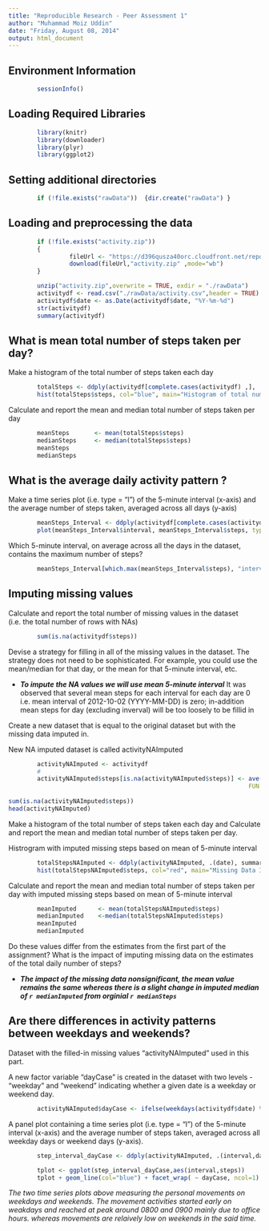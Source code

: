 ```yaml
---
title: "Reproducible Research - Peer Assessment 1"
author: "Muhammad Moiz Uddin"
date: "Friday, August 08, 2014"
output: html_document
---
```



Environment Information
---

```r
        sessionInfo()
```
              
Loading Required Libraries 
---

``` r
        library(knitr)
        library(downloader)
        library(plyr)
        library(ggplot2)
```



Setting additional directories
---

```r
        if (!file.exists("rawData"))  {dir.create("rawData") }
```


Loading and preprocessing the data
---

```r
        if (!file.exists("activity.zip"))  
        { 
                 fileUrl <- "https://d396qusza40orc.cloudfront.net/repdata%2Fdata%2Factivity.zip" 
                 download(fileUrl,"activity.zip" ,mode="wb")
        }

        unzip("activity.zip",overwrite = TRUE, exdir = "./rawData")
        activitydf <- read.csv("./rawData/activity.csv",header = TRUE)
        activitydf$date <- as.Date(activitydf$date, "%Y-%m-%d")
        str(activitydf)
        summary(activitydf)
```


What is mean total number of steps taken per day?
---
Make a histogram of the total number of steps taken each day


```r
        totalSteps <- ddply(activitydf[complete.cases(activitydf) ,], .(date), summarise, steps = sum(steps))
        hist(totalSteps$steps, col="blue", main="Histogram of total number of steps per day", xlab="Total steps per day")
```

Calculate and report the mean and median total number of steps taken per day



```r
        meanSteps       <- mean(totalSteps$steps)
        medianSteps     <- median(totalSteps$steps)
        meanSteps
        medianSteps
```


What is the average daily activity pattern ?
---
Make a time series plot (i.e. type = "l") of the 5-minute interval (x-axis) and the average number of steps taken, averaged across all days (y-axis)



```r

        meanSteps_Interval <- ddply(activitydf[complete.cases(activitydf) ,] , .(interval), summarize, steps = mean(steps) )
        plot(meanSteps_Interval$interval, meanSteps_Interval$steps, type='l', col="blue", main="Average number of steps taken", xlab="Interval",  ylab="Average steps across all days")
```

Which 5-minute interval, on average across all the days in the dataset, contains the maximum number of steps?


```r
        meanSteps_Interval[which.max(meanSteps_Interval$steps), "interval"]
```


Imputing missing values
---


Calculate and report the total number of missing values in the dataset (i.e. the total number of rows with NAs)

```r
        sum(is.na(activitydf$steps))
```


Devise a strategy for filling in all of the missing values in the dataset. The strategy does not need to be sophisticated. For example, you could use the mean/median for that day, or the mean for that 5-minute interval, etc.

* ***To impute the NA values we will use mean 5-minute interval***
It was observed that several mean steps for each interval for each day are 0 i.e. mean interval of 2012-10-02 (YYYY-MM-DD) is zero; in-addition mean steps for day (excluding inverval) will be too loosely to be fillid in


Create a new dataset that is equal to the original dataset but with the missing data imputed in.

New NA imputed dataset is called activityNAImputed


```r
        activityNAImputed <- activitydf
        #
        activityNAImputed$steps[is.na(activityNAImputed$steps)] <- ave(activityNAImputed$steps, activityNAImputed$interval, 
                                                                   FUN = function(x) 
                                                                         mean(x, na.rm = TRUE))[c(which(is.na(activityNAImputed$steps)))]
sum(is.na(activityNAImputed$steps))
head(activityNAImputed)
```


Make a histogram of the total number of steps taken each day and Calculate
and report the mean and median total number of steps taken per day. 

Histrogram with imputed missing steps based on mean of 5-minute interval

```r
        totalStepsNAImputed <- ddply(activityNAImputed, .(date), summarise, steps = sum(steps))
        hist(totalStepsNAImputed$steps, col="red", main="Missing Data Imputed Histogram of total number of steps per day", xlab="Total steps per day")
```



Calculate and report the mean and median total number of steps taken per day with imputed missing steps based on mean of 5-minute interval

```r
        meanImputed      <- mean(totalStepsNAImputed$steps)
        medianImputed    <-median(totalStepsNAImputed$steps)
        meanImputed
        medianImputed
```


Do these values differ from the estimates from the first part of the assignment? 
What is the impact of imputing missing data on the estimates of the total daily number of steps?


* ***The impact of the missing data nonsignificant, the mean value remains the same whereas there is a slight change in imputed median of `r medianImputed` from orginial `r medianSteps` ***


Are there differences in activity patterns between weekdays and weekends?
---

Dataset with the filled-in missing values "activityNAImputed" used in this part.


A new factor variable "dayCase" is created in the dataset with two levels - "weekday" and "weekend" indicating whether a given date is a weekday or weekend day.

```r
        activityNAImputed$dayCase <- ifelse(weekdays(activitydf$date) %in% c("Saturday","Sunday"), "weekend", "weekday")
```


A panel plot containing a time series plot (i.e. type = "l") of the 5-minute interval (x-axis) and the average number of steps taken, averaged across all weekday days or weekend days (y-axis). 

```r
        step_interval_dayCase <- ddply(activityNAImputed, .(interval,dayCase), summarise, steps = mean(steps))

        tplot <- ggplot(step_interval_dayCase,aes(interval,steps)) 
        tplot + geom_line(col="blue") + facet_wrap( ~ dayCase, ncol=1) + labs(x = "Interval", y = "Number of steps")
```

*The two time series plots above measuring the personal movements on weekdays and weekends. The movement activities started early on weakdays and reached at peak around 0800 and 0900 mainly due to office hours. whereas movements are relaively low on weekends in the said time.*